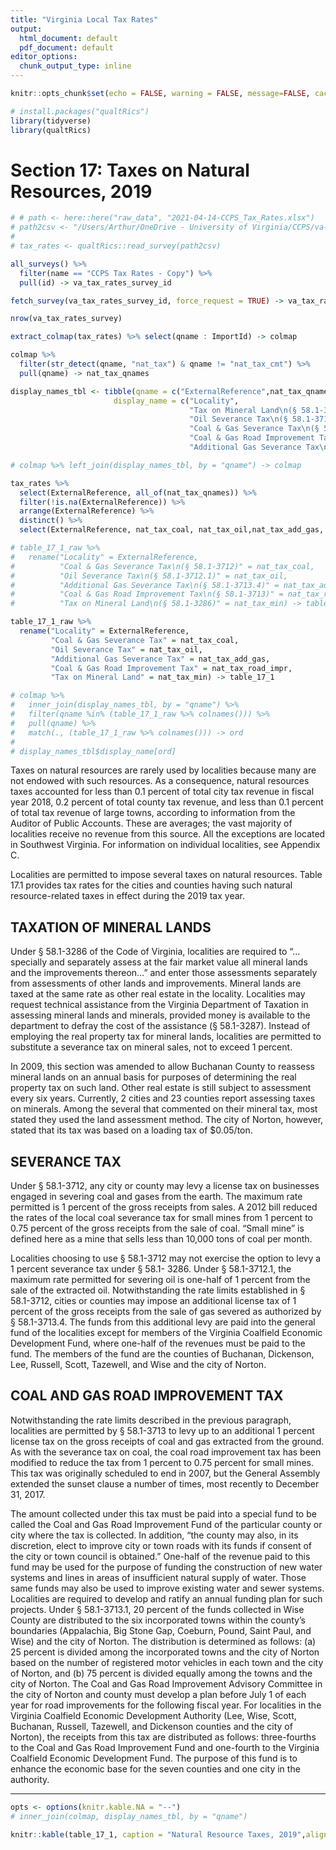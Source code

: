 ```yaml
---
title: "Virginia Local Tax Rates"
output:
  html_document: default
  pdf_document: default
editor_options:
  chunk_output_type: inline
---
```

```r
knitr::opts_chunk$set(echo = FALSE, warning = FALSE, message=FALSE, cache = FALSE, fig.width = 8)
```


```r
# install.packages("qualtRics")
library(tidyverse)
library(qualtRics)
```


# Section 17: Taxes on Natural Resources, 2019

```r
# # path <- here::here("raw_data", "2021-04-14-CCPS_Tax_Rates.xlsx")
# path2csv <- "/Users/Arthur/OneDrive - University of Virginia/CCPS/va-local-tax-rates/raw_data/CCPS Tax Rates_April 19, 2021_10.44.csv"
# 
# tax_rates <- qualtRics::read_survey(path2csv)
```

```r
all_surveys() %>%
  filter(name == "CCPS Tax Rates - Copy") %>%
  pull(id) -> va_tax_rates_survey_id

fetch_survey(va_tax_rates_survey_id, force_request = TRUE) -> va_tax_rates_survey

nrow(va_tax_rates_survey)
```


```r
extract_colmap(tax_rates) %>% select(qname : ImportId) -> colmap
```


```r
colmap %>% 
  filter(str_detect(qname, "nat_tax") & qname != "nat_tax_cmt") %>% 
  pull(qname) -> nat_tax_qnames

display_names_tbl <- tibble(qname = c("ExternalReference",nat_tax_qnames),
                       display_name = c("Locality",
                                        "Tax on Mineral Land\n(§ 58.1-3286)",
                                        "Oil Severance Tax\n(§ 58.1-3712.1)",
                                        "Coal & Gas Severance Tax\n(§ 58.1-3712)",
                                        "Coal & Gas Road Improvement Tax\n(§ 58.1-3713)",
                                        "Additional Gas Severance Tax\n(§ 58.1-3713.4)"))

# colmap %>% left_join(display_names_tbl, by = "qname") -> colmap

tax_rates %>% 
  select(ExternalReference, all_of(nat_tax_qnames)) %>%
  filter(!is.na(ExternalReference)) %>%
  arrange(ExternalReference) %>%
  distinct() %>%
  select(ExternalReference, nat_tax_coal, nat_tax_oil,nat_tax_add_gas, nat_tax_road_impr,nat_tax_min) -> table_17_1_raw

# table_17_1_raw %>%
#   rename("Locality" = ExternalReference, 
#          "Coal & Gas Severance Tax\n(§ 58.1-3712)" = nat_tax_coal,
#          "Oil Severance Tax\n(§ 58.1-3712.1)" = nat_tax_oil,
#          "Additional Gas Severance Tax\n(§ 58.1-3713.4)" = nat_tax_add_gas,
#          "Coal & Gas Road Improvement Tax\n(§ 58.1-3713)" = nat_tax_road_impr,
#          "Tax on Mineral Land\n(§ 58.1-3286)" = nat_tax_min) -> table_17_1

table_17_1_raw %>%
  rename("Locality" = ExternalReference, 
         "Coal & Gas Severance Tax" = nat_tax_coal,
         "Oil Severance Tax" = nat_tax_oil,
         "Additional Gas Severance Tax" = nat_tax_add_gas,
         "Coal & Gas Road Improvement Tax" = nat_tax_road_impr,
         "Tax on Mineral Land" = nat_tax_min) -> table_17_1

# colmap %>% 
#   inner_join(display_names_tbl, by = "qname") %>%
#   filter(qname %in% (table_17_1_raw %>% colnames())) %>%
#   pull(qname) %>%
#   match(., (table_17_1_raw %>% colnames())) -> ord
#                   
# display_names_tbl$display_name[ord]                  

```

Taxes on natural resources are rarely used by localities because many are not endowed with such resources. As a consequence, natural resources taxes accounted for less than 0.1 percent of total city tax revenue in fiscal year 2018, 0.2 percent of total county tax revenue, and less than 0.1 percent of total tax revenue of large towns, according to information from the Auditor of Public Accounts. These are averages; the vast majority of localities receive no revenue from this source. All the exceptions are located in Southwest Virginia. For information on individual localities, see Appendix C.

Localities are permitted to impose several taxes on natural resources. Table 17.1 provides tax rates for the cities and counties having such natural resource-related taxes in effect during the 2019 tax year.

## TAXATION OF MINERAL LANDS

Under § 58.1-3286 of the Code of Virginia, localities are required to “...specially and separately assess at the fair market value all mineral lands and the improvements thereon...” and enter those assessments separately from assessments of other lands and improvements. Mineral lands are taxed at the same rate as other real estate in the locality. Localities may request technical assistance from the Virginia Department of Taxation in assessing mineral lands and minerals, provided money is available to the department to defray the cost of the assistance (§ 58.1-3287). Instead of employing the real property tax for mineral lands, localities are permitted to substitute a severance tax on mineral sales, not to exceed 1 percent.

In 2009, this section was amended to allow Buchanan County to reassess mineral lands on an annual basis for purposes of determining the real property tax on such land. Other real estate is still subject to assessment every six years. Currently, 2 cities and 23 counties report assessing taxes on minerals. Among the several that commented on their mineral tax, most stated they used the land assessment method. The city of Norton, however, stated that its tax was based on a loading tax of $0.05/ton.

## SEVERANCE TAX

Under § 58.1-3712, any city or county may levy a license tax on businesses engaged in severing coal and gases from the earth. The maximum rate permitted is 1 percent of the gross receipts from sales. A 2012 bill reduced the rates of the local coal severance tax for small mines from 1 percent to 0.75 percent of the gross receipts from the sale of coal. “Small mine” is defined here as a mine that sells less than 10,000 tons of coal per month.

Localities choosing to use § 58.1-3712 may not exercise the option to levy a 1 percent severance tax under § 58.1- 3286. Under § 58.1-3712.1, the maximum rate permitted for severing oil is one-half of 1 percent from the sale of the extracted oil. Notwithstanding the rate limits established in § 58.1-3712, cities or counties may impose an additional license tax of 1 percent of the gross receipts from the sale of gas severed as authorized by § 58.1-3713.4. The funds from this additional levy are paid into the general fund of the localities except for members of the Virginia Coalfield Economic Development Fund, where one-half of the revenues must be paid to the fund. The members of the fund are the counties of Buchanan, Dickenson, Lee, Russell, Scott, Tazewell, and Wise and the city of Norton.

## COAL AND GAS ROAD IMPROVEMENT TAX

Notwithstanding the rate limits described in the previous paragraph, localities are permitted by § 58.1-3713 to levy up to an additional 1 percent license tax on the gross receipts of coal and gas extracted from the ground. As with the severance tax on coal, the coal road improvement tax has been modified to reduce the tax from 1 percent to 0.75 percent for small mines. This tax was originally scheduled to end in 2007, but the General Assembly extended the sunset clause a number of times, most recently to December 31, 2017.

The amount collected under this tax must be paid into a special fund to be called the Coal and Gas Road Improvement Fund of the particular county or city where the tax is collected. In addition, “the county may also, in its discretion, elect to improve city or town roads with its funds if consent of the city or town council is obtained.” One-half of the revenue paid to this fund may be used for the purpose of funding the construction of new water systems and lines in areas of insufficient natural supply of water. Those same funds may also be used to improve existing water and sewer systems. Localities are required to develop and ratify an annual funding plan for such projects. Under § 58.1-3713.1, 20 percent of the funds collected in Wise County are distributed to the six incorporated towns within the county’s boundaries (Appalachia, Big Stone Gap, Coeburn, Pound, Saint Paul, and Wise) and the city of Norton. The distribution is determined as follows: (a) 25 percent is divided among the incorporated towns and the city of Norton based on the number of registered motor vehicles in each town and the city of Norton, and (b) 75 percent is divided equally among the towns and the city of Norton. The Coal and Gas Road Improvement Advisory Committee in the city of Norton and county must develop a plan before July 1 of each year for road improvements for the following fiscal year. For localities in the Virginia Coalfield Economic Development Authority (Lee, Wise, Scott, Buchanan, Russell, Tazewell, and Dickenson counties and the city of Norton), the receipts from this tax are distributed as follows: three-fourths to the Coal and Gas Road Improvement Fund and one-fourth to the Virginia Coalfield Economic Development Fund. The purpose of this fund is to enhance the economic base for the seven counties and one city in the authority.

-----

```r
opts <- options(knitr.kable.NA = "--")
# inner_join(colmap, display_names_tbl, by = "qname")

knitr::kable(table_17_1, caption = "Natural Resource Taxes, 2019",align = "lccccc")
```

